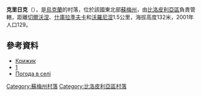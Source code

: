 {{coord|51|7|29|N|34|7|17|E|scale:100000_region:UA|display=title}}
<!-- 檔案不存在 [[Image:зображення_=Kryzhyk_(village).jpeg|right]] -->

'''克里日克'''（{{lang-uk|Крижик}}），是[[烏克蘭|烏克蘭]]的村落，位於該國東北部[[蘇梅州|蘇梅州]]，由[[比洛皮利亞區|比洛皮利亞區]]負責管轄，距離[[切爾沃涅_(比洛皮利亞區)|切爾沃涅]]、[[什庫拉季夫卡|什庫拉季夫卡]]和[[沃羅尼涅_(比洛皮利亞區)|沃羅尼涅]]1.5公里，海拔高度132米，2001年人口129。

==參考資料==
* [http://w1.c1.rada.gov.ua/pls/z7502/A005?rdat1=02.02.2010&rf7571=28641 Крижик]{{dead link|date=2017年11月 |bot=InternetArchiveBot |fix-attempted=yes }}
* [http://mnib.malorus.org/kniga/493] {{Wayback|url=http://mnib.malorus.org/kniga/493 |date=20130523145416 }}
* [http://weather.in.ua/ua/symskaja/12312 Погода в селі ] {{Wayback|url=http://weather.in.ua/ua/symskaja/12312 |date=20111219212203 }}

{{DEFAULTSORT:Крижик}}

[[Category:蘇梅州村落|Category:蘇梅州村落]]
[[Category:比洛皮利亞區村落|Category:比洛皮利亞區村落]]


{{Sumy-geo-stub}}